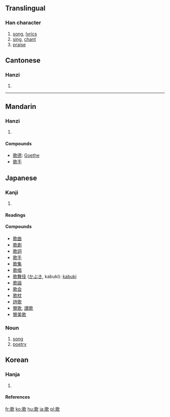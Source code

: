 ==Translingual==
===Han character===
{{Han char|rn=76|rad=欠|as=10|sn=14|four=1768<sub>2</sub>|canj=一口弓人 (MRNO), X一口弓人 (XMRNO)}}
# [[song]], [[lyric]]s
# [[sing]], [[chant]]
# [[praise]]

==Cantonese==
===Hanzi===
{{yue-hanzi|jyut=|y=go1}}
# {{defn|Cantonese}}

----
==Mandarin==
===Hanzi===
{{cmn-hanzi|pin=[[gē]] (ge1)|wg=ko<sup>1</sup>}}
# {{defn|Mandarin}}

====Compounds====
* [[歌德]]: [[Goethe]]
* [[歌手]]

==Japanese==
===Kanji===
{{ja-kanji|grade=2|rs=欠10}}
# {{defn|Japanese}}
====Readings====
{{ja-readings|on=[[か]] (ka)|kun=[[うたう]] (utau), [[うた]] (uta)}}
====Compounds====
* [[歌曲]]
* [[歌劇]]
* [[歌詞]]
* [[歌手]]
* [[歌集]]
* [[歌唱]]
* [[歌舞伎]] ([[かぶき]], kabuki): [[kabuki]]
* [[歌謡]]
* [[歌会]]
* [[歌枕]]
* [[詩歌]]
* [[賛歌]], [[讃歌]]
* [[賛美歌]]

===Noun===
{{ja-noun|k|hira=うた|rom=uta}}
# [[song]]
# [[poetry]]

==Korean==
===Hanja===
{{ko-hanja|hangeul=[[가]]|eumhun=|rv=ga|mr=ka|y=ka}}
# {{defn|Korean}}

====References====
{{Han ref|kx=0571.070|dkj=16167|dj=0959.060|hdz=32147.120|uh=6B4C|ud=27468|bh=BA71|bd=47729}}

[[fr:歌]]
[[ko:歌]]
[[hu:歌]]
[[ja:歌]]
[[pl:歌]]